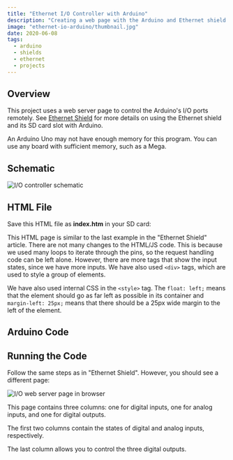 ```yaml
---
title: "Ethernet I/O Controller with Arduino"
description: "Creating a web page with the Arduino and Ethernet shield to control I/O pins"
image: "ethernet-io-arduino/thumbnail.jpg"
date: 2020-06-08
tags:
  - arduino
  - shields
  - ethernet
  - projects
---
```



## Overview

This project uses a web server page to control the Arduino's I/O ports remotely. See [Ethernet Shield](/articles/ethernet-shield/) for more details on using the Ethernet shield and its SD card slot with Arduino.

<Alert>
  An Arduino Uno may not have enough memory for this program. You can use any board with sufficient memory, such as a Mega.
</Alert>

## Schematic

![I/O controller schematic](@img/ethernet-io-arduino/schematic.png)

## HTML File

Save this HTML file as **index.htm** in your SD card:

<CodeFile src="code/ethernet-io-arduino/index.html" />

This HTML page is similar to the last example in the "Ethernet Shield" article. There are not many changes to the HTML/JS code. This is because we used many loops to iterate through the pins, so the request handling code can be left alone. However, there are more tags that show the input states, since we have more inputs. We have also used `<div>` tags, which are used to style a group of elements.

We have also used internal CSS in the `<style>` tag. The `float: left;` means that the element should go as far left as possible in its container and `margin-left: 25px;` means that there should be a 25px wide margin to the left of the element.

## Arduino Code

<CodeFile src="code/ethernet-io-arduino/WebServerAjaxIO.ino" />

## Running the Code

Follow the same steps as in "Ethernet Shield". However, you should see a different page:

![I/O web server page in browser](@img/ethernet-io-arduino/server.png)

This page contains three columns: one for digital inputs, one for analog inputs, and one for digital outputs.

The first two columns contain the states of digital and analog inputs, respectively.

The last column allows you to control the three digital outputs.
